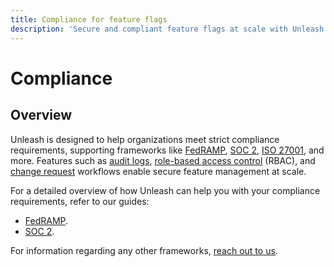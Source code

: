 ```yaml
---
title: Compliance for feature flags
description: 'Secure and compliant feature flags at scale with Unleash.'
---
```


# Compliance

## Overview

Unleash is designed to help organizations meet strict compliance requirements, supporting frameworks like [FedRAMP](https://www.fedramp.gov/program-basics/), [SOC 2](https://www.aicpa-cima.com/topic/audit-assurance/audit-and-assurance-greater-than-soc-2), [ISO 27001](https://en.wikipedia.org/wiki/ISO/IEC_27001), and more. Features such as [audit logs](/reference/events#event-log), [role-based access control](/reference/rbac) (RBAC), and [change request](/reference/change-requests) workflows enable secure feature management at scale.

For a detailed overview of how Unleash can help you with your compliance requirements, refer to our guides:
- [FedRAMP](/using-unleash/compliance/fedramp).
- [SOC 2](/using-unleash/compliance/soc2).


For information regarding any other frameworks, [reach out to us](mailto:sales@getunleash.io).
